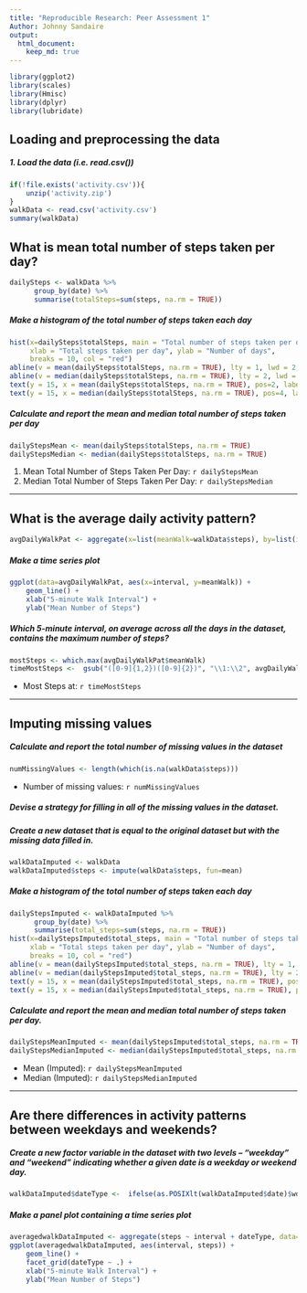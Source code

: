 ```yaml
---
title: "Reproducible Research: Peer Assessment 1"
Author: Johnny Sandaire
output: 
  html_document:
    keep_md: true
---
```


```r
library(ggplot2)
library(scales)
library(Hmisc)
library(dplyr)
library(lubridate)
```

## Loading and preprocessing the data

##### 1. Load the data (i.e. read.csv())

```r
if(!file.exists('activity.csv')){
    unzip('activity.zip')
}
walkData <- read.csv('activity.csv')
summary(walkData)
```

## What is mean total number of steps taken per day?
```r
dailySteps <- walkData %>% 
      group_by(date) %>%
      summarise(totalSteps=sum(steps, na.rm = TRUE))
```

##### Make a histogram of the total number of steps taken each day
```r
hist(x=dailySteps$totalSteps, main = "Total number of steps taken per day", 
     xlab = "Total steps taken per day", ylab = "Number of days", 
     breaks = 10, col = "red")
abline(v = mean(dailySteps$totalSteps, na.rm = TRUE), lty = 1, lwd = 2, col = "steel blue")
abline(v = median(dailySteps$totalSteps, na.rm = TRUE), lty = 2, lwd = 2, col = "yellow")
text(y = 15, x = mean(dailySteps$totalSteps, na.rm = TRUE), pos=2, labels = "Mean")
text(y = 15, x = median(dailySteps$totalSteps, na.rm = TRUE), pos=4, labels = "Median", col="black")
```

##### Calculate and report the mean and median total number of steps taken per day
```r
dailyStepsMean <- mean(dailySteps$totalSteps, na.rm = TRUE)
dailyStepsMedian <- median(dailySteps$totalSteps, na.rm = TRUE)
```
1.  Mean Total Number of Steps Taken Per Day: `r dailyStepsMean`
2.  Median Total Number of Steps Taken Per Day:  `r dailyStepsMedian`

-----

## What is the average daily activity pattern?
```r
avgDailyWalkPat <- aggregate(x=list(meanWalk=walkData$steps), by=list(interval=walkData$interval), FUN=mean, na.rm=TRUE)
```

##### Make a time series plot
```r
ggplot(data=avgDailyWalkPat, aes(x=interval, y=meanWalk)) +
    geom_line() +
    xlab("5-minute Walk Interval") +
    ylab("Mean Number of Steps") 
```

##### Which 5-minute interval, on average across all the days in the dataset, contains the maximum number of steps?
```r
mostSteps <- which.max(avgDailyWalkPat$meanWalk)
timeMostSteps <-  gsub("([0-9]{1,2})([0-9]{2})", "\\1:\\2", avgDailyWalkPat[mostSteps,'interval'])
```

* Most Steps at: `r timeMostSteps`

----

## Imputing missing values
##### Calculate and report the total number of missing values in the dataset 
```r
numMissingValues <- length(which(is.na(walkData$steps)))
```

* Number of missing values: `r numMissingValues`

##### Devise a strategy for filling in all of the missing values in the dataset.
##### Create a new dataset that is equal to the original dataset but with the missing data filled in.
```r
walkDataImputed <- walkData
walkDataImputed$steps <- impute(walkData$steps, fun=mean)
```


##### Make a histogram of the total number of steps taken each day 
```r
dailyStepsImputed <- walkDataImputed %>% 
      group_by(date) %>%
      summarise(total_steps=sum(steps, na.rm = TRUE))
hist(x=dailyStepsImputed$total_steps, main = "Total number of steps taken per day", 
     xlab = "Total steps taken per day", ylab = "Number of days", 
     breaks = 10, col = "red")
abline(v = mean(dailyStepsImputed$total_steps, na.rm = TRUE), lty = 1, lwd = 2, col = "yellow")
abline(v = median(dailyStepsImputed$total_steps, na.rm = TRUE), lty = 2, lwd = 2, col = "black")
text(y = 15, x = mean(dailyStepsImputed$total_steps, na.rm = TRUE), pos=4, labels = "mean")
text(y = 15, x = median(dailyStepsImputed$total_steps, na.rm = TRUE), pos=2, labels = "median")
```


##### Calculate and report the mean and median total number of steps taken per day. 
```r
dailyStepsMeanImputed <- mean(dailyStepsImputed$total_steps, na.rm = TRUE)
dailyStepsMedianImputed <- median(dailyStepsImputed$total_steps, na.rm = TRUE)

```
* Mean (Imputed): `r dailyStepsMeanImputed`
* Median (Imputed):  `r dailyStepsMedianImputed`


----

## Are there differences in activity patterns between weekdays and weekends?
##### Create a new factor variable in the dataset with two levels – “weekday” and “weekend” indicating whether a given date is a weekday or weekend day.

```r
walkDataImputed$dateType <-  ifelse(as.POSIXlt(walkDataImputed$date)$wday %in% c(0,6), 'weekend', 'weekday')
```

##### Make a panel plot containing a time series plot

```r
averagedwalkDataImputed <- aggregate(steps ~ interval + dateType, data=walkDataImputed, mean)
ggplot(averagedwalkDataImputed, aes(interval, steps)) + 
    geom_line() + 
    facet_grid(dateType ~ .) +
    xlab("5-minute Walk Interval") + 
    ylab("Mean Number of Steps")
```
